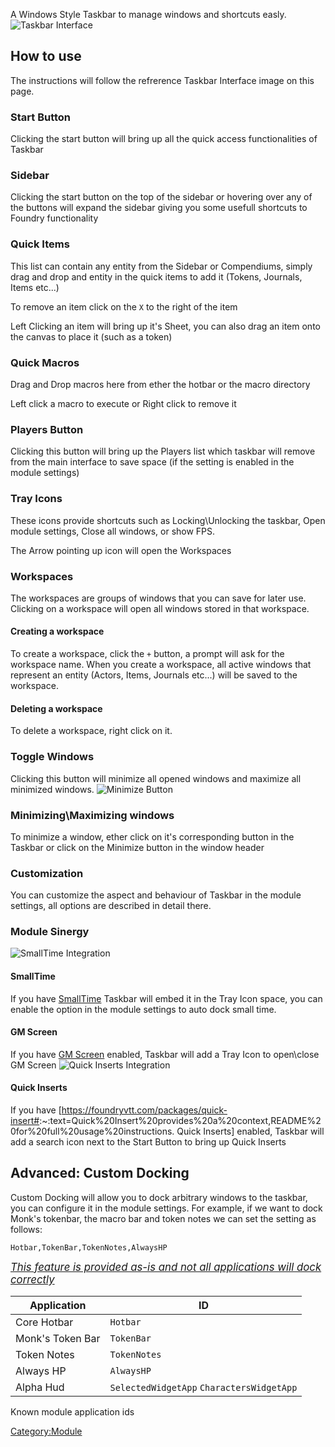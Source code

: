 A Windows Style Taskbar to manage windows and shortcuts easly. ![Taskbar
Interface](Taskbarmain.png "Taskbar Interface")

## How to use

The instructions will follow the refrerence Taskbar Interface image on
this page.

### Start Button

Clicking the start button will bring up all the quick access
functionalities of Taskbar

### Sidebar

Clicking the start button on the top of the sidebar or hovering over any
of the buttons will expand the sidebar giving you some usefull shortcuts
to Foundry functionality

### Quick Items

This list can contain any entity from the Sidebar or Compendiums, simply
drag and drop and entity in the quick items to add it (Tokens, Journals,
Items etc...)

To remove an item click on the `X` to the right of the item

Left Clicking an item will bring up it's Sheet, you can also drag an
item onto the canvas to place it (such as a token)

### Quick Macros

Drag and Drop macros here from ether the hotbar or the macro directory

Left click a macro to execute or Right click to remove it

### Players Button

Clicking this button will bring up the Players list which taskbar will
remove from the main interface to save space (if the setting is enabled
in the module settings)

### Tray Icons

These icons provide shortcuts such as Locking\\Unlocking the taskbar,
Open module settings, Close all windows, or show FPS.

The Arrow pointing up icon will open the Workspaces

### Workspaces

The workspaces are groups of windows that you can save for later use.
Clicking on a workspace will open all windows stored in that workspace.

#### Creating a workspace

To create a workspace, click the `+` button, a prompt will ask for the
workspace name. When you create a workspace, all active windows that
represent an entity (Actors, Items, Journals etc...) will be saved to
the workspace.

#### Deleting a workspace

To delete a workspace, right click on it.

### Toggle Windows

Clicking this button will minimize all opened windows and maximize all
minimized windows. ![Minimize Button](Tbmini.png "Minimize Button")

### Minimizing\\Maximizing windows

To minimize a window, ether click on it's corresponding button in the
Taskbar or click on the Minimize button in the window header

### Customization

You can customize the aspect and behaviour of Taskbar in the module
settings, all options are described in detail there.

### Module Sinergy

![SmallTime Integration](Tssmalltime.png "SmallTime Integration")

#### SmallTime

If you have [SmallTime](https://foundryvtt.com/packages/smalltime)
Taskbar will embed it in the Tray Icon space, you can enable the option
in the module settings to auto dock small time.

#### GM Screen

If you have [GM Screen](https://foundryvtt.com/packages/gm-screen)
enabled, Taskbar will add a Tray Icon to open\\close GM Screen ![Quick
Inserts Integration](Tbquickinserts.png "Quick Inserts Integration")

#### Quick Inserts

If you have
\[<https://foundryvtt.com/packages/quick-insert#>:\~:text=Quick%20Insert%20provides%20a%20context,README%20for%20full%20usage%20instructions.
Quick Inserts\] enabled, Taskbar will add a search icon next to the
Start Button to bring up Quick Inserts

## Advanced: Custom Docking

Custom Docking will allow you to dock arbitrary windows to the taskbar,
you can configure it in the module settings. For example, if we want to
dock Monk's tokenbar, the macro bar and token notes we can set the
setting as follows:

`Hotbar,TokenBar,TokenNotes,AlwaysHP`

*<big><u>This feature is provided as-is and not all applications will
dock correctly</u></big>*

| Application      | ID                                        |
| ---------------- | ----------------------------------------- |
| Core Hotbar      | `Hotbar`                                  |
| Monk's Token Bar | `TokenBar`                                |
| Token Notes      | `TokenNotes`                              |
| Always HP        | `AlwaysHP`                                |
| Alpha Hud        | `SelectedWidgetApp` `CharactersWidgetApp` |

Known module application ids

> 

[Category:Module](Category:Module "wikilink")
